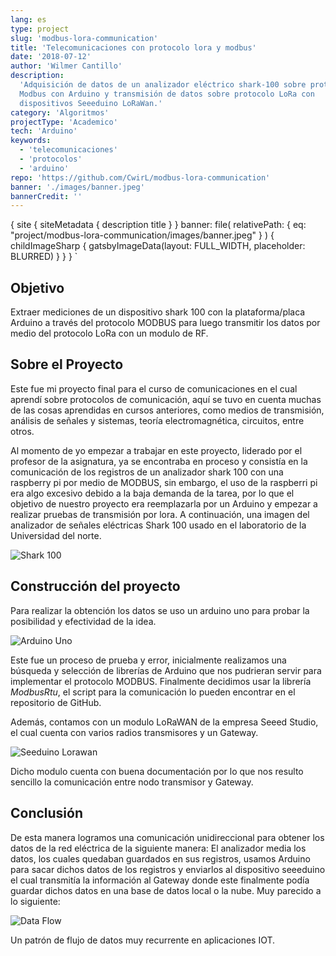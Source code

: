 ```yaml
---
lang: es
type: project
slug: 'modbus-lora-communication'
title: 'Telecomunicaciones con protocolo lora y modbus'
date: '2018-07-12'
author: 'Wilmer Cantillo'
description:
  'Adquisición de datos de un analizador eléctrico shark-100 sobre protocolo
  Modbus con Arduino y transmisión de datos sobre protocolo LoRa con
  dispositivos Seeeduino LoRaWan.'
category: 'Algoritmos'
projectType: 'Academico'
tech: 'Arduino'
keywords:
  - 'telecomunicaciones'
  - 'protocolos'
  - 'arduino'
repo: 'https://github.com/CwirL/modbus-lora-communication'
banner: './images/banner.jpeg'
bannerCredit: ''
---
```


  {
    site {
      siteMetadata {
        description
        title
      }
    }
    banner: file(
      relativePath: {
        eq: "project/modbus-lora-communication/images/banner.jpeg"
      }
    ) {
      childImageSharp {
        gatsbyImageData(layout: FULL_WIDTH, placeholder: BLURRED)
      }
    }
  }
`

## Objetivo

Extraer mediciones de un dispositivo shark 100 con la plataforma/placa Arduino a
través del protocolo MODBUS para luego transmitir los datos por medio del
protocolo LoRa con un modulo de RF.

## Sobre el Proyecto

Este fue mi proyecto final para el curso de comunicaciones en el cual aprendí
sobre protocolos de comunicación, aquí se tuvo en cuenta muchas de las cosas
aprendidas en cursos anteriores, como medios de transmisión, análisis de señales
y sistemas, teoría electromagnética, circuitos, entre otros.

Al momento de yo empezar a trabajar en este proyecto, liderado por el profesor
de la asignatura, ya se encontraba en proceso y consistía en la comunicación de
los registros de un analizador shark 100 con una raspberry pi por medio de
MODBUS, sin embargo, el uso de la raspberri pi era algo excesivo debido a la
baja demanda de la tarea, por lo que el objetivo de nuestro proyecto era
reemplazarla por un Arduino y empezar a realizar pruebas de transmisión por
lora. A continuación, una imagen del analizador de señales eléctricas Shark 100
usado en el laboratorio de la Universidad del norte.

![Shark 100](./images/shark100.png)

## Construcción del proyecto

Para realizar la obtención los datos se uso un arduino uno para probar la
posibilidad y efectividad de la idea.

![Arduino Uno](./images/arduino.png)

Este fue un proceso de prueba y error, inicialmente realizamos una búsqueda y
selección de librerías de Arduino que nos pudrieran servir para implementar el
protocolo MODBUS. Finalmente decidimos usar la librería _ModbusRtu_, el script
para la comunicación lo pueden encontrar en el repositorio de GitHub.

Además, contamos con un modulo LoRaWAN de la empresa Seeed Studio, el cual
cuenta con varios radios transmisores y un Gateway.

![Seeduino Lorawan](./images/gateway.webp)

Dicho modulo cuenta con buena documentación por lo que nos resulto sencillo la
comunicación entre nodo transmisor y Gateway.

## Conclusión

De esta manera logramos una comunicación unidireccional para obtener los datos
de la red eléctrica de la siguiente manera: El analizador media los datos, los
cuales quedaban guardados en sus registros, usamos Arduino para sacar dichos
datos de los registros y enviarlos al dispositivo seeeduino el cual transmitía
la información al Gateway donde este finalmente podía guardar dichos datos en
una base de datos local o la nube. Muy parecido a lo siguiente:

![Data Flow](./images/data_flow.png)

Un patrón de flujo de datos muy recurrente en aplicaciones IOT.
